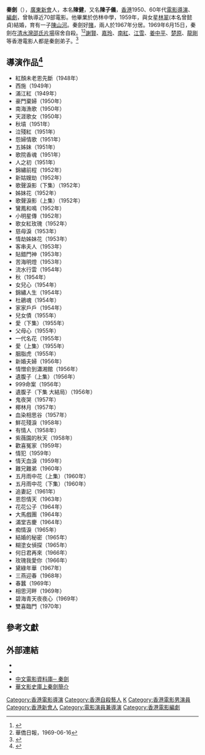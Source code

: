 '''秦劍'''（{{bd|1925年|1月24日|1969年|6月15日|}}），[[廣東|廣東]][[新會|新會]]人，本名'''陳健'''，又名'''陳子儀'''，[[香港|香港]]1950、60年代[[電影導演|電影導演]]、[[編劇|編劇]]，曾執導近70部電影。他畢業於仿林中學，1959年，與女星[[林翠|林翠]](本名曾懿貞)結婚，育有一子[[陳山河|陳山河]]。秦劍好[[賭博|賭]]，兩人於1967年分居。1969年6月15日，秦劍在[[清水灣|清水灣]][[邵氏片場|邵氏片場]]宿舍自殺。<ref name="粟子栗子2010">{{cite book|author1=粟子|title=香江女星的美麗與哀愁|url=https://books.google.com/books?id=izD_Y9_NVeIC&pg=PT96|date=2010|publisher=秀威出版|isbn=978-986-221-539-5|pages=96–|access-date=2017-02-25|archive-date=2017-02-25|archive-url=https://web.archive.org/web/20170225212059/https://books.google.com/books?id=izD_Y9_NVeIC&pg=PT96|dead-url=no}}</ref><ref>華僑日報，1969-06-16</ref>[[謝賢|謝賢]]、[[嘉玲|嘉玲]]、[[南紅|南紅]]、[[江雪|江雪]]、[[姜中平|姜中平]]、[[楚原|楚原]]、[[龍剛_(導演)|龍剛]]等香港電影人都是秦劍弟子。<ref>{{Cite web |url=http://www.info.gov.hk/gia/general/200302/07/0207100.htm |title=師徒三面睇放映秦劍、楚原、龍剛九齣精選作品 |accessdate=2017-02-25 |archive-date=2017-02-25 |archive-url=https://web.archive.org/web/20170225221533/http://www.info.gov.hk/gia/general/200302/07/0207100.htm |dead-url=no }}</ref>

==導演作品<ref>{{Cite web |url=http://hkmdb.com/db/people/view.mhtml?id=1457&display_set=big5 |title=香港影庫秦劍 |accessdate=2017-02-25 |archive-date=2017-02-25 |archive-url=https://web.archive.org/web/20170225205315/http://hkmdb.com/db/people/view.mhtml?id=1457&display_set=big5 |dead-url=no }}</ref>==
{{Div col}}
*紅顏未老恩先斷（1948年）
*西施（1949年）
*滿江紅（1949年）
*豪門棄婦（1950年）
*南海漁歌（1950年）
*天涯歌女（1950年）
*秋墳（1951年）
*泣殘紅（1951年）
*怨婦情歌（1951年）
*五姊妹（1951年）
*歌院香魂（1951年）
*人之初（1951年）
*錦繡前程（1952年）
*新姑嫂劫（1952年）
*歌聲淚影（下集）（1952年）
*姊妹花（1952年）
*歌聲淚影（上集）（1952年）
*鸞鳳和鳴（1952年）
*小明星傳（1952年）
*歌女紅玫瑰（1952年）
*慈母淚（1953年）
*情劫姊妹花（1953年）
*客串夫人（1953年）
*貼錯門神（1953年）
*苦海明燈（1953年）
*流水行雲（1954年）
*秋（1954年）
*女兒心（1954年）
*錦繡人生（1954年）
*杜鵑魂（1954年）
*家家戶戶（1954年）
*兒女債（1955年）
*愛（下集）（1955年）
*父母心（1955年）
*一代名花（1955年）
*愛（上集）（1955年）
*胭脂虎（1955年）
*新婚夫婦（1956年）
*情憎俞到瀟湘館（1956年）
*遺腹子（上集）（1956年）
*999命案（1956年）
*遺腹子（下集 大結局）（1956年）
*鬼夜哭（1957年）
*椰林月（1957年）
*血染相思谷（1957年）
*鮮花殘淚（1958年）
*有情人（1958年）
*紫薇園的秋天（1958年）
*歡喜冤家（1959年）
*情犯（1959年）
*情天血淚（1959年）
*難兄難弟（1960年）
*五月雨中花（上集）（1960年）
*五月雨中花（下集）（1960年）
*追妻記（1961年）
*恩怨情天（1963年）
*花花公子（1964年）
*大馬戲團（1964年）
*滿堂吉慶（1964年）
*痴情淚（1965年）
*結婚的秘密（1965年）
*糊塗女偵探（1965年）
*何日君再來（1966年）
*玫瑰我愛你（1966年）
*黛綠年華（1967年）
*三燕迎春（1968年）
*春蠶（1969年）
*相思河畔（1969年）
*碧海青天夜夜心（1969年）
*雙喜臨門（1970年）
{{Div col end}}

==參考文獻==
{{Reflist}}

==外部連結==
* {{IMDb name|0161140}}
* {{hkmdb name|1457}}
* [http://www.dianying.com/ft/person/QinJian 中文電影資料庫─ 秦劍]
* [https://moviecool.asia/person/m1PPjnW6dBkj 華文影史庫上秦劍簡介]

{{香港星光大道巨星掌印}}

[[Category:香港電影導演|Category:香港電影導演]]
[[Category:香港自殺藝人|Category:香港自殺藝人]]
[[Category:陳姓|K]]
[[Category:香港電影男演員|Category:香港電影男演員]]
[[Category:香港新會人|Category:香港新會人]]
[[Category:電影演員兼導演|Category:電影演員兼導演]]
[[Category:香港電影編劇|Category:香港電影編劇]]